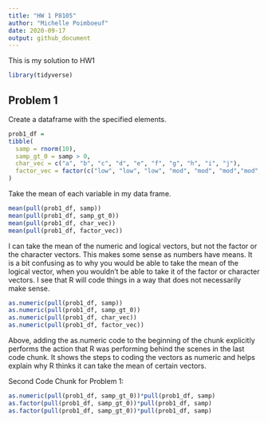 ```yaml
---
title: "HW 1 P8105"
author: "Michelle Poimboeuf"
date: 2020-09-17
output: github_document
---
```


This is my solution to HW1

```r
library(tidyverse)
```

## Problem 1

Create a dataframe with the specified elements.

```r
prob1_df = 
tibble(
  samp = rnorm(10),
  samp_gt_0 = samp > 0, 
  char_vec = c("a", "b", "c", "d", "e", "f", "g", "h", "i", "j"),
  factor_vec = factor(c("low", "low", "low", "mod", "mod", "mod","mod", "high", "high", "high"))
)
```

Take the mean of each variable in my data frame. 

```r
mean(pull(prob1_df, samp))
mean(pull(prob1_df, samp_gt_0))
mean(pull(prob1_df, char_vec))
mean(pull(prob1_df, factor_vec))
```
I can take the mean of the numeric and logical vectors, but not the factor or the character vectors. 
This makes some sense as numbers have means. It is a bit confusing as to why you would be able to take the
mean of the logical vector, when you wouldn't be able to take it of the factor or character vectors. I see that R will code things in a way that does not necessarily make sense. 

```r
as.numeric(pull(prob1_df, samp))
as.numeric(pull(prob1_df, samp_gt_0))
as.numeric(pull(prob1_df, char_vec))
as.numeric(pull(prob1_df, factor_vec))
```

Above, adding the as.numeric code to the beginning of the chunk explicitly performs the action that R was performing behind the scenes in the last code chunk. It shows the steps to coding the vectors as numeric and helps explain why R thinks it can take the mean of certain vectors. 

Second Code Chunk for Problem 1:

```r
as.numeric(pull(prob1_df, samp_gt_0))*pull(prob1_df, samp)
as.factor(pull(prob1_df, samp_gt_0))*pull(prob1_df, samp)
as.factor(pull(prob1_df, samp_gt_0))*pull(prob1_df, samp)
```


